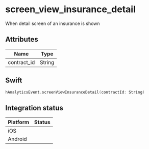 
# screen_view_insurance_detail
When detail screen of an insurance is shown

## Attributes

| Name      | Type |
| ----------- | ----------- |
| contract_id      | String       |

## Swift

```swift
hAnalyticsEvent.screenViewInsuranceDetail(contractId: String)
```

## Integration status

| Platform      | Status |
| ----------- | ----------- |
| iOS      | <GithubStatus query="hAnalyticsEvent.screenViewInsuranceDetail" />       |
| Android      | <GithubStatus query="hAnalyticsEvent.Companion.screenViewInsuranceDetail" />       |